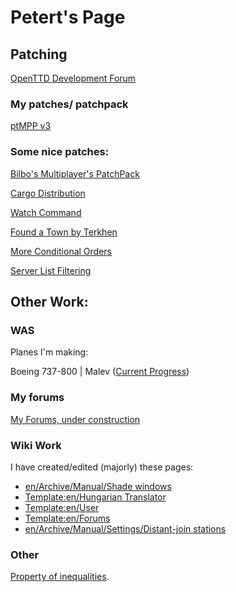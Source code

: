 = Petert's Page =


== Patching ==

[http://www.tt-forums.net/viewforum.php?f=33 OpenTTD Development Forum]

=== My patches/ patchpack ===
[http://code.google.com/p/ptmpp/ ptMPP v3]

=== Some nice patches: ===

[http://www.tt-forums.net/viewtopic.php?f=33&t=43207 Bilbo's Multiplayer's PatchPack]

[http://www.tt-forums.net/viewtopic.php?f=33&t=41992 Cargo Distribution]

[http://www.tt-forums.net/viewtopic.php?f=33&t=45221 Watch Command]

[http://www.tt-forums.net/viewtopic.php?f=33&t=44108 Found a Town by Terkhen]

[http://www.tt-forums.net/viewtopic.php?f=33&t=38317 More Conditional Orders]

[http://www.tt-forums.net/viewtopic.php?f=33&t=43160 Server List Filtering]

== Other Work: ==

=== WAS ===
Planes I'm making:

Boeing 737-800 | Malev ([http://www.tt-forums.net/download/file.php?id=118642 Current Progress])

=== My forums ===
[http://petert.freeforums.org/ My Forums, under construction]

=== Wiki Work ===
I have created/edited (majorly) these pages:
*[[en/Archive/Manual/Shade windows]]
*[[Template:en/Hungarian Translator]]
*[[Template:en/User]]
*[[Template:en/Forums]]
*[[en/Archive/Manual/Settings/Distant-join stations]]

=== Other ===
[http://www.tt-forums.net/viewtopic.php?f=2&t=45575&start=0 Property of inequalities].